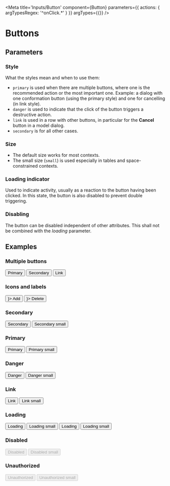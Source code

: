 
<Meta
  title='Inputs/Button'
  component={Button}
  parameters={{ actions: { argTypesRegex: '^onClick.*' } }}
  argTypes={{}}
/>

# Buttons

## Parameters

### Style

What the styles mean and when to use them:

- `primary` is used when there are multiple buttons, where one is the recommended action or the most important one. Example: a dialog with one conformation button (using the primary style) and one for cancelling (in link style).
- `danger` is used to indicate that the click of the button triggers a destructive action.
- `link` is used in a row with other buttons, in particular for the **Cancel** button in a model dialog.
- `secondary` is for all other cases.

### Size

- The default size works for most contexts.
- The small size (`small`) is used especially in tables and space-constrained contexts.

### Loading indicator

Used to indicate activity, usually as a reaction to the button having been clicked. In this state, the button is also disabled to prevent double triggering.

### Disabling

The button can be disabled independent of other attributes. This shall not be combined with the _loading_ parameter.

## Examples

<ArgsTable of={Button} />

### Multiple buttons

<Canvas>
  <Story name='Multiple'>
    <Box wrap={true} direction='row' gap='small'>
      <Button primary={true}>Primary</Button>
      <Button>Secondary</Button>
      <Button link={true}>Link</Button>
    </Box>
  </Story>
</Canvas>

### Icons and labels

<Canvas>
  <Story name='IconAndLabel'>
    <Box wrap={true} direction='row' gap='small'>
      <Button primary={true} icon={<i className='fa fa-add-circle' />}>
        Add
      </Button>
      <Button danger={true} icon={<i className='fa fa-delete' />}>
        Delete
      </Button>
    </Box>
  </Story>
</Canvas>

### Secondary

<Canvas>
  <Story name='Secondary'>
    <Button>Secondary</Button>
  </Story>
</Canvas>

<Canvas>
  <Story name='SecondarySmall'>
    <Button size='small'>Secondary small</Button>
  </Story>
</Canvas>

### Primary

<Canvas>
  <Story name='Primary'>
    <Button primary={true}>Primary</Button>
  </Story>
</Canvas>

<Canvas>
  <Story name='PrimarySmall'>
    <Button primary={true} size='small'>
      Primary small
    </Button>
  </Story>
</Canvas>

### Danger

<Canvas>
  <Story name='Danger'>
    <Button danger={true}>Danger</Button>
  </Story>
</Canvas>

<Canvas>
  <Story name='DangerSmall'>
    <Button danger={true} size='small'>
      Danger small
    </Button>
  </Story>
</Canvas>

### Link

<Canvas>
  <Story name='Link'>
    <Button link={true}>Link</Button>
  </Story>
</Canvas>

<Canvas>
  <Story name='LinkSmall'>
    <Button link={true} size='small'>
      Link small
    </Button>
  </Story>
</Canvas>

### Loading

<Canvas>
  <Story name='Loading'>
    <Button loading={true}>Loading</Button>
  </Story>
</Canvas>

<Canvas>
  <Story name='LoadingSmall'>
    <Button loading={true} size='small'>
      Loading small
    </Button>
  </Story>
</Canvas>

<Canvas>
  <Story name='LoadingLeft'>
    <Button loading={true} loadignPosition='left'>
      Loading
    </Button>
  </Story>
</Canvas>

<Canvas>
  <Story name='LoadingLeftSmall'>
    <Button loading={true} loadignPosition='left' size='small'>
      Loading small
    </Button>
  </Story>
</Canvas>

### Disabled

<Canvas>
  <Story name='Disabled'>
    <Button disabled={true}>Disabled</Button>
  </Story>
</Canvas>

<Canvas>
  <Story name='DisabledSmall'>
    <Button disabled={true} size='small'>
      Disabled small
    </Button>
  </Story>
</Canvas>

### Unauthorized

<Canvas>
  <Story name='Unauthorized'>
    <Button disabled={true} unauthorized={true}>Unauthorized</Button>
  </Story>
</Canvas>

<Canvas>
  <Story name='UnauthorizedSmall'>
    <Button disabled={true} unauthorized={true} size='small'>
      Unauthorized small
    </Button>
  </Story>
</Canvas>
